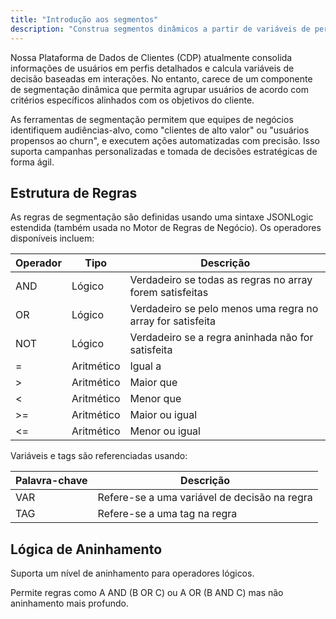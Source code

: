 ```yaml
---
title: "Introdução aos segmentos"
description: "Construa segmentos dinâmicos a partir de variáveis de perfil e tags."
---
```

Nossa Plataforma de Dados de Clientes (CDP) atualmente consolida informações de usuários em perfis detalhados e calcula variáveis de decisão baseadas em interações. No entanto, carece de um componente de segmentação dinâmica que permita agrupar usuários de acordo com critérios específicos alinhados com os objetivos do cliente.

As ferramentas de segmentação permitem que equipes de negócios identifiquem audiências-alvo, como "clientes de alto valor" ou "usuários propensos ao churn", e executem ações automatizadas com precisão. Isso suporta campanhas personalizadas e tomada de decisões estratégicas de forma ágil.

## Estrutura de Regras

As regras de segmentação são definidas usando uma sintaxe JSONLogic estendida (também usada no Motor de Regras de Negócio). Os operadores disponíveis incluem:

| Operador | Tipo       | Descrição                                        |
| -------- | ---------- | -------------------------------------------------- |
| AND      | Lógico     | Verdadeiro se todas as regras no array forem satisfeitas       |
| OR       | Lógico     | Verdadeiro se pelo menos uma regra no array for satisfeita|
| NOT      | Lógico     | Verdadeiro se a regra aninhada não for satisfeita           |
| =        | Aritmético | Igual a                                           |
| &gt;     | Aritmético | Maior que                                       |
| &lt;     | Aritmético | Menor que                                          |
| &gt;=    | Aritmético | Maior ou igual                                   |
| &lt;=    | Aritmético | Menor ou igual                                      |

Variáveis e tags são referenciadas usando:

| Palavra-chave | Descrição                        |
|---------------|------------------------------------|
| VAR     | Refere-se a uma variável de decisão na regra |
| TAG     | Refere-se a uma tag na regra        |

## Lógica de Aninhamento

Suporta um nível de aninhamento para operadores lógicos.

Permite regras como A AND (B OR C) ou A OR (B AND C) mas não aninhamento mais profundo.
